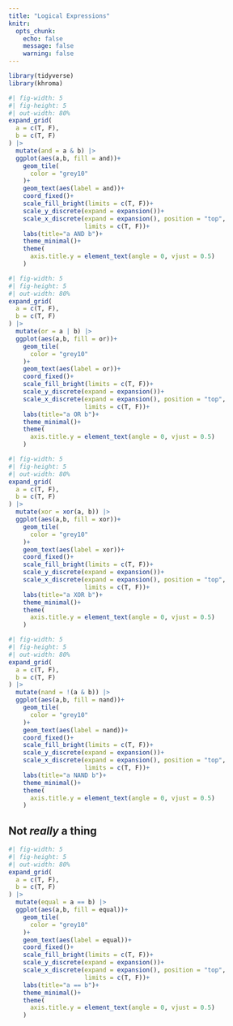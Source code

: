 ```yaml
---
title: "Logical Expressions"
knitr: 
  opts_chunk: 
    echo: false
    message: false
    warning: false
---
```


```r
library(tidyverse)
library(khroma)
```

```r
#| fig-width: 5
#| fig-height: 5
#| out-width: 80%
expand_grid(
  a = c(T, F),
  b = c(T, F)
) |> 
  mutate(and = a & b) |> 
  ggplot(aes(a,b, fill = and))+
    geom_tile(
      color = "grey10"
    )+
    geom_text(aes(label = and))+
    coord_fixed()+
    scale_fill_bright(limits = c(T, F))+
    scale_y_discrete(expand = expansion())+
    scale_x_discrete(expand = expansion(), position = "top",
                     limits = c(T, F))+
    labs(title="a AND b")+
    theme_minimal()+
    theme(
      axis.title.y = element_text(angle = 0, vjust = 0.5)
    )
```

```r
#| fig-width: 5
#| fig-height: 5
#| out-width: 80%
expand_grid(
  a = c(T, F),
  b = c(T, F)
) |> 
  mutate(or = a | b) |> 
  ggplot(aes(a,b, fill = or))+
    geom_tile(
      color = "grey10"
    )+
    geom_text(aes(label = or))+
    coord_fixed()+
    scale_fill_bright(limits = c(T, F))+
    scale_y_discrete(expand = expansion())+
    scale_x_discrete(expand = expansion(), position = "top",
                     limits = c(T, F))+
    labs(title="a OR b")+
    theme_minimal()+
    theme(
      axis.title.y = element_text(angle = 0, vjust = 0.5)
    )
```

```r
#| fig-width: 5
#| fig-height: 5
#| out-width: 80%
expand_grid(
  a = c(T, F),
  b = c(T, F)
) |> 
  mutate(xor = xor(a, b)) |> 
  ggplot(aes(a,b, fill = xor))+
    geom_tile(
      color = "grey10"
    )+
    geom_text(aes(label = xor))+
    coord_fixed()+
    scale_fill_bright(limits = c(T, F))+
    scale_y_discrete(expand = expansion())+
    scale_x_discrete(expand = expansion(), position = "top",
                     limits = c(T, F))+
    labs(title="a XOR b")+
    theme_minimal()+
    theme(
      axis.title.y = element_text(angle = 0, vjust = 0.5)
    )
```

```r
#| fig-width: 5
#| fig-height: 5
#| out-width: 80%
expand_grid(
  a = c(T, F),
  b = c(T, F)
) |> 
  mutate(nand = !(a & b)) |> 
  ggplot(aes(a,b, fill = nand))+
    geom_tile(
      color = "grey10"
    )+
    geom_text(aes(label = nand))+
    coord_fixed()+
    scale_fill_bright(limits = c(T, F))+
    scale_y_discrete(expand = expansion())+
    scale_x_discrete(expand = expansion(), position = "top",
                     limits = c(T, F))+
    labs(title="a NAND b")+
    theme_minimal()+
    theme(
      axis.title.y = element_text(angle = 0, vjust = 0.5)
    )
```

## Not *really* a thing

```r
#| fig-width: 5
#| fig-height: 5
#| out-width: 80%
expand_grid(
  a = c(T, F),
  b = c(T, F)
) |> 
  mutate(equal = a == b) |> 
  ggplot(aes(a,b, fill = equal))+
    geom_tile(
      color = "grey10"
    )+
    geom_text(aes(label = equal))+
    coord_fixed()+
    scale_fill_bright(limits = c(T, F))+
    scale_y_discrete(expand = expansion())+
    scale_x_discrete(expand = expansion(), position = "top",
                     limits = c(T, F))+
    labs(title="a == b")+
    theme_minimal()+
    theme(
      axis.title.y = element_text(angle = 0, vjust = 0.5)
    )
```
